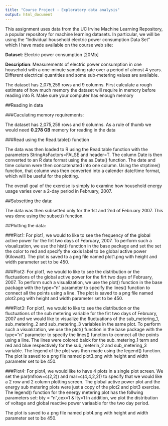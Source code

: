 ```yaml
---
title: "Course Project - Exploratory data analysis"
output: html_document
---
```

This assignment uses data from the UC Irvine Machine Learning Repository, a popular repository for machine learning datasets. In particular, we will be using the “Individual household electric power consumption Data Set” which I have made available on the course web site:

**Dataset**: Electric power consumption [20Mb]

**Description**: Measurements of electric power consumption in one household with a one-minute sampling rate over a period of almost 4 years. Different electrical quantities and some sub-metering values are available.

The dataset has 2,075,259 rows and 9 columns. First calculate a rough estimate of how much memory the dataset will require in memory before reading into R. Make sure your computer has enough memory

##Reading in data

###Caculating memory requirements:

The dataset has 2,075,259 rows and 9 columns. As a rule of thumb we would need **0.278 GB** memory for reading in the data

###Read using the Read.table() function

The data was then loaded to R using the Read.table function with the parameters 
StringAsFactors=FALSE and header=T. The column Date is then converted to an R date format using the as.Date() function. The date and time column were then concatenated into one column. Using the strptime() function, that column was then converted into a calender date/time format, which will be useful for the plotting.

The overall goal of the exercise is simply to examine how household energy usage varies over a 2-day period in February, 2007. 


##Subsetting the data:

The data was then subsetted only for the 1st and 2nd of February 2007. This was done using the subset() function.

##Plotting the data:

###Plot1:
For plot1, we would to like to see the frequency of the global active power for the firt two days of February, 2007. To perform such a visualization, we use the hist() function in the base package and set the set the color to red and specify the xaxis label to be global active power (Kilowatt). The plot is saved to a png file named plot1.png with height and width parameter set to be 450.

###Plot2:
For plot1, we would to like to see the distribution or the fluctuations of the global active power for the firt two days of February, 2007. To perform such a visualization, we use the plot() function in the base package with the type="n" parameter to specify the lines() function to connect all the points using a line. The plot is saved to a png file named plot2.png with height and width parameter set to be 450.

###Plot3:
For plot1, we would to like to see the distribution or the fluctuations of the sub metering variable for the firt two days of February, 2007 and we would like to visualize the fluctuations of the sub_metering_1, sub_metering_2 and sub_metering_3 variables in the same plot. To perform such a visualization, we use the plot() function in the base package with the type="n" parameter to specify the lines() function to connect all the points using a line. The lines were colored balck for the sub_metering_1 term and red and blue respectively for the sub_meterin_2 and sub_metering_3 variable.
The legend of the plot was then made using the legend() function. The plot is saved to a png file named plot3.png with height and width parameter set to be 450.

###Plot4:
For plot4, we would like to have 4 plots in a single plot screen. We set the par(mfrow=c(2,2)) and mar=c(4,4,2,2)) to specify that we would like a 2 row and 2 column plotting screen. The global active power plot and the energy sub metering plots were just a copy of the plot2 and plot3 exercise. The legend() function for the energy metering plot has the follwing parameters set: bty = "n",cex=1 & lty=1
In addition, we plot the distribution of voltage and global reactive power variaable for the two day period.

The plot is saved to a png file named plot4.png with height and width parameter set to be 450.













